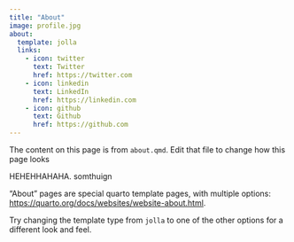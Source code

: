 ```yaml
---
title: "About"
image: profile.jpg
about:
  template: jolla
  links:
    - icon: twitter
      text: Twitter
      href: https://twitter.com
    - icon: linkedin
      text: LinkedIn
      href: https://linkedin.com
    - icon: github
      text: Github
      href: https://github.com
---
```


The content on this page is from `about.qmd`. Edit that file to change how this page looks

HEHEHHAHAHA. somthuign

"About" pages are special quarto template pages, with multiple options: <https://quarto.org/docs/websites/website-about.html>.

Try changing the template type from `jolla` to one of the other options for a different look and feel.
